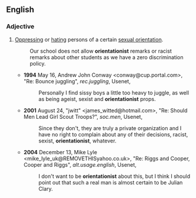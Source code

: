 ==English==

===Adjective===
{{en-adj}}
#[[oppress|Oppressing]] or [[hate|hating]] persons of a certain [[sexual orientation]].
#:Our school does not allow '''orientationist''' remarks or racist remarks about other students as we have a zero discrimination policy.
#*'''1994''' May 16, Andrew John Conway <conway@cup.portal.com>, "Re: Bounce juggling", ''rec.juggling'', Usenet,
#*:Personally I find sissy boys a little too heavy to juggle, as well as being ageist, sexist and '''orientationist''' props.
#*'''2001''' August 24, "jwitt" <james_witted@hotmail.com>, "Re: Should Men Lead Girl Scout Troops?", ''soc.men'', Usenet,
#*:Since they don't, they are truly a private organization and I have no right to complain about any of their decisions, racist, sexist, '''orientationist''', whatever.
#*'''2004''' December 13, Mike Lyle <mike_lyle_uk@REMOVETHISyahoo.co.uk>, "Re: Riggs and Cooper, Cooper and Riggs", ''alt.usage.english'', Usenet,
#*:I don't want to be '''orientationist''' about this, but I think I should point out that such a real man is almost certain to be Julian Clary.